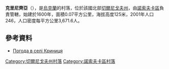 {{coord|50|54|48|N|31|49|20|E|scale:100000|display=title}}

'''克里尼齊亞'''（{{lang-uk|Криниця}}），是[[烏克蘭|烏克蘭]]的村落，位於該國北部[[切爾尼戈夫州|切爾尼戈夫州]]，由[[諾索夫卡區|諾索夫卡區]]負責管轄，始建於1600年，面積0.07平方公里，海拔高度125米，2001年人口246，人口密度每平方公里3,671.6人。

==參考資料==
* [http://weather.in.ua/ua/chernigovskaja/12351 Погода в селі Криниця] {{Wayback|url=http://weather.in.ua/ua/chernigovskaja/12351 |date=20111220141411 }}

[[Category:切爾尼戈夫州村落|Category:切爾尼戈夫州村落]]
[[Category:諾索夫卡區村落|Category:諾索夫卡區村落]]


{{Chernihiv-geo-stub}}